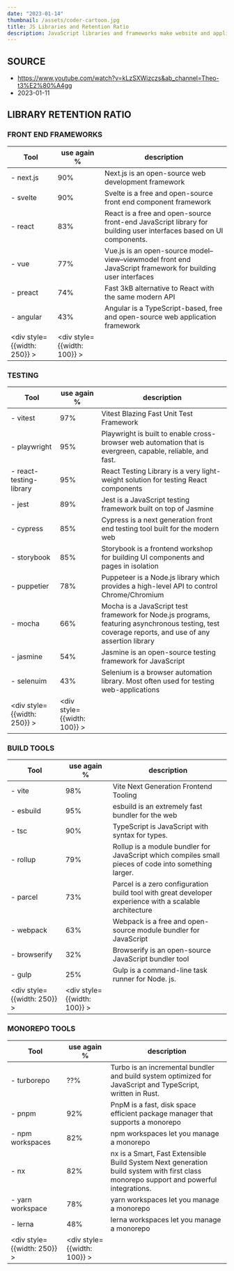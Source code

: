 ```yaml
---
date: "2023-01-14"
thumbnail: /assets/coder-cartoon.jpg
title: JS Libraries and Retention Ratio
description: JavaScript libraries and frameworks make website and application development easier with wide-ranging features and functionalities — all thanks to JavaScript’s dynamic, flexible, and engaging features
---
```


## SOURCE

- https://www.youtube.com/watch?v=kLzSXWizczs&ab_channel=Theo-t3%E2%80%A4gg
- 2023-01-11

## LIBRARY RETENTION RATIO

### FRONT END FRAMEWORKS

| Tool                              | use again %                       | description                                                                                                       |
| --------------------------------- | --------------------------------- | ----------------------------------------------------------------------------------------------------------------- |
| - next.js                         | 90%                               | Next.js is an open-source web development framework                                                               |
| - svelte                          | 90%                               | Svelte is a free and open-source front end component framework                                                    |
| - react                           | 83%                               | React is a free and open-source front-end JavaScript library for building user interfaces based on UI components. |
| - vue                             | 77%                               | Vue.js is an open-source model–view–viewmodel front end JavaScript framework for building user interfaces         |
| - preact                          | 74%                               | Fast 3kB alternative to React with the same modern API                                                            |
| - angular                         | 43%                               | Angular is a TypeScript-based, free and open-source web application framework                                     |
| <div style={{width: 250}} ></div> | <div style={{width: 100}} ></div> |                                                                                                                   |

### TESTING

| Tool                              | use again %                       | description                                                                                                                                        |
| --------------------------------- | --------------------------------- | -------------------------------------------------------------------------------------------------------------------------------------------------- |
| - vitest                          | 97%                               | Vitest Blazing Fast Unit Test Framework                                                                                                            |
| - playwright                      | 95%                               | Playwright is built to enable cross-browser web automation that is evergreen, capable, reliable, and fast.                                         |
| - react-testing-library           | 95%                               | React Testing Library is a very light-weight solution for testing React components                                                                 |
| - jest                            | 89%                               | Jest is a JavaScript testing framework built on top of Jasmine                                                                                     |
| - cypress                         | 85%                               | Cypress is a next generation front end testing tool built for the modern web                                                                       |
| - storybook                       | 85%                               | Storybook is a frontend workshop for building UI components and pages in isolation                                                                 |
| - puppetier                       | 78%                               | Puppeteer is a Node.js library which provides a high-level API to control Chrome/Chromium                                                          |
| - mocha                           | 66%                               | Mocha is a JavaScript test framework for Node.js programs, featuring asynchronous testing, test coverage reports, and use of any assertion library |
| - jasmine                         | 54%                               | Jasmine is an open-source testing framework for JavaScript                                                                                         |
| - selenuim                        | 43%                               | Selenium is a browser automation library. Most often used for testing web-applications                                                             |
| <div style={{width: 250}} ></div> | <div style={{width: 100}} ></div> |                                                                                                                                                    |

### BUILD TOOLS

| Tool                              | use again %                       | description                                                                                            |
| --------------------------------- | --------------------------------- | ------------------------------------------------------------------------------------------------------ |
| - vite                            | 98%                               | Vite Next Generation Frontend Tooling                                                                  |
| - esbuild                         | 95%                               | esbuild is an extremely fast bundler for the web                                                       |
| - tsc                             | 90%                               | TypeScript is JavaScript with syntax for types.                                                        |
| - rollup                          | 79%                               | Rollup is a module bundler for JavaScript which compiles small pieces of code into something larger.   |
| - parcel                          | 73%                               | Parcel is a zero configuration build tool with great developer experience with a scalable architecture |
| - webpack                         | 63%                               | Webpack is a free and open-source module bundler for JavaScript                                        |
| - browserify                      | 32%                               | Browserify is an open-source JavaScript bundler tool                                                   |
| - gulp                            | 25%                               | Gulp is a command-line task runner for Node. js.                                                       |
| <div style={{width: 250}} ></div> | <div style={{width: 100}} ></div> |                                                                                                        |

### MONOREPO TOOLS

| Tool                              | use again %                       | description                                                                                                                           |
| --------------------------------- | --------------------------------- | ------------------------------------------------------------------------------------------------------------------------------------- |
| - turborepo                       | ??%                               | Turbo is an incremental bundler and build system optimized for JavaScript and TypeScript, written in Rust.                            |
| - pnpm                            | 92%                               | PnpM is a fast, disk space efficient package manager that supports a monorepo                                                         |
| - npm workspaces                  | 82%                               | npm workspaces let you manage a monorepo                                                                                              |
| - nx                              | 82%                               | nx is a Smart, Fast Extensible Build System Next generation build system with first class monorepo support and powerful integrations. |
| - yarn workspace                  | 78%                               | yarn workspaces let you manage a monorepo                                                                                             |
| - lerna                           | 48%                               | lerna workspaces let you manage a monorepo                                                                                            |
| <div style={{width: 250}} ></div> | <div style={{width: 100}} ></div> |                                                                                                                                       |

